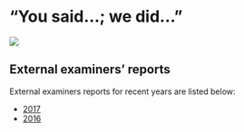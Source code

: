 # "You said...; we did..."

![](static/yousaidwedid2018.png)

## External examiners' reports

<!-- XXX TODO -->

External examiners reports for recent years are listed below:

-   [2017](ee/2017.pdf)
-   [2016](ee/2016.pdf)
